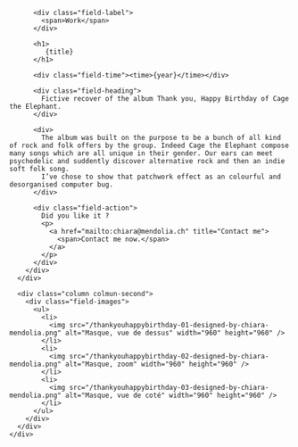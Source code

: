 

<Layout class="work" title={title}>
  <main class="region-content work">
    <div class="region">
      <div class="column column-first">
        <div class="field-body">

          <div class="field-label">
            <span>Work</span>
          </div>

          <h1>
             {title}
          </h1>

          <div class="field-time"><time>{year}</time></div>

          <div class="field-heading">
            Fictive recover of the album Thank you, Happy Birthday of Cage the Elephant.
          </div>

          <div>
            The album was built on the purpose to be a bunch of all kind of rock and folk offers by the group. Indeed Cage the Elephant compose many songs which are all unique in their gender. Our ears can meet psychedelic and suddently discover alternative rock and then an indie soft folk song.
            I’ve chose to show that patchwork effect as an colourful and desorganised computer bug.
          </div>

          <div class="field-action">
            Did you like it ?
            <p>
              <a href="mailto:chiara@mendolia.ch" title="Contact me">
                <span>Contact me now.</span>
              </a>
            </p>
          </div>
        </div>
      </div>

      <div class="column colmun-second">
        <div class="field-images">
          <ul>
            <li>
              <img src="/thankyouhappybirthday-01-designed-by-chiara-mendolia.png" alt="Masque, vue de dessus" width="960" height="960" />
            </li>
            <li>
              <img src="/thankyouhappybirthday-02-designed-by-chiara-mendolia.png" alt="Masque, zoom" width="960" height="960" />
            </li>
            <li>
              <img src="/thankyouhappybirthday-03-designed-by-chiara-mendolia.png" alt="Masque, vue de coté" width="960" height="960" />
            </li>
          </ul>
        </div>
      </div>
    </div>

  </main>
</Layout>
